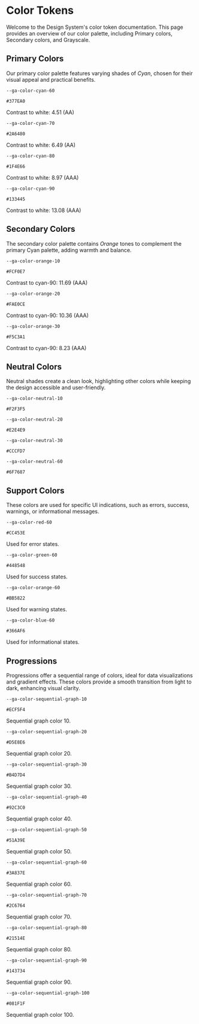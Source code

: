 
<Meta title="Atoms/Colors" />

# Color Tokens

Welcome to the Design System's color token documentation. This page provides an overview of our color palette, including Primary colors, Secondary colors, and Grayscale.

## Primary Colors

Our primary color palette features varying shades of _Cyan_, chosen for their visual appeal and practical benefits.

<div className="color-swatch-container">
  <div className="color-swatch-item">
    <div className="color-swatch ga-color-cyan-60"></div>
    <p><code>--ga-color-cyan-60</code></p>
    <p><code>#377EA0</code></p>
    <p>Contrast to white: 4.51 (AA)</p>
  </div>

<div className="color-swatch-item">
  <div className="color-swatch ga-color-cyan-70"></div>
  <p>
    <code>--ga-color-cyan-70</code>
  </p>
  <p>
    <code>#2A6480</code>
  </p>
  <p>Contrast to white: 6.49 (AA)</p>
</div>

<div className="color-swatch-item">
  <div className="color-swatch ga-color-cyan-80"></div>
  <p>
    <code>--ga-color-cyan-80</code>
  </p>
  <p>
    <code>#1F4E66</code>
  </p>
  <p>Contrast to white: 8.97 (AAA)</p>
</div>

  <div className="color-swatch-item">
    <div className="color-swatch ga-color-cyan-90"></div>
    <p><code>--ga-color-cyan-90</code></p>
    <p><code>#133445</code></p>
    <p>Contrast to white: 13.08 (AAA)</p>
  </div>
</div>

## Secondary Colors

The secondary color palette contains _Orange_ tones to complement the primary Cyan palette, adding warmth and balance.

<div className="color-swatch-container">
  <div className="color-swatch-item">
    <div className="color-swatch ga-color-orange-10"></div>
    <p><code>--ga-color-orange-10</code></p>
    <p><code>#FCF0E7</code></p>
    <p>Contrast to cyan-90: 11.69 (AAA)</p>
  </div>

<div className="color-swatch-item">
  <div className="color-swatch ga-color-orange-20"></div>
  <p>
    <code>--ga-color-orange-20</code>
  </p>
  <p>
    <code>#FAE0CE</code>
  </p>
  <p>Contrast to cyan-90: 10.36 (AAA)</p>
</div>

  <div className="color-swatch-item">
    <div className="color-swatch ga-color-orange-30"></div>
    <p><code>--ga-color-orange-30</code></p>
    <p><code>#F5C3A1</code></p>
    <p>Contrast to cyan-90: 8.23 (AAA)</p>
  </div>
</div>

## Neutral Colors

Neutral shades create a clean look, highlighting other colors while keeping the design accessible and user-friendly.

<div className="color-swatch-container">
  <div className="color-swatch-item">
    <div className="color-swatch ga-color-neutral-10"></div>
    <p><code>--ga-color-neutral-10</code></p>
    <p><code>#F2F3F5</code></p>
  </div>

<div className="color-swatch-item">
  <div className="color-swatch ga-color-neutral-20"></div>
  <p>
    <code>--ga-color-neutral-20</code>
  </p>
  <p>
    <code>#E2E4E9</code>
  </p>
</div>

<div className="color-swatch-item">
  <div className="color-swatch ga-color-neutral-30"></div>
  <p>
    <code>--ga-color-neutral-30</code>
  </p>
  <p>
    <code>#CCCFD7</code>
  </p>
</div>

  <div className="color-swatch-item">
    <div className="color-swatch ga-color-neutral-60"></div>
    <p><code>--ga-color-neutral-60</code></p>
    <p><code>#6F7687</code></p>
  </div>
</div>

## Support Colors

These colors are used for specific UI indications, such as errors, success, warnings, or informational messages.

<div className="color-swatch-container">
  <div className="color-swatch-item">
    <div className="color-swatch ga-color-red-60"></div>
    <p><code>--ga-color-red-60</code></p>
    <p><code>#CC453E</code></p>
    <p>Used for error states.</p>
  </div>

<div className="color-swatch-item">
  <div className="color-swatch ga-color-green-60"></div>
  <p>
    <code>--ga-color-green-60</code>
  </p>
  <p>
    <code>#448548</code>
  </p>
  <p>Used for success states.</p>
</div>

<div className="color-swatch-item">
  <div className="color-swatch ga-color-orange-60"></div>
  <p>
    <code>--ga-color-orange-60</code>
  </p>
  <p>
    <code>#BB5822</code>
  </p>
  <p>Used for warning states.</p>
</div>

  <div className="color-swatch-item">
    <div className="color-swatch ga-color-blue-60"></div>
    <p><code>--ga-color-blue-60</code></p>
    <p><code>#366AF6</code></p>
    <p>Used for informational states.</p>
  </div>
</div>

## Progressions

Progressions offer a sequential range of colors, ideal for data visualizations and gradient effects. These colors provide a smooth transition from light to dark, enhancing visual clarity.

<div className="color-swatch-container">
  <div className="color-swatch-item">
    <div className="color-swatch ga-color-sequential-graph-10"></div>
    <p><code>--ga-color-sequential-graph-10</code></p>
    <p><code>#ECF5F4</code></p>
    <p>Sequential graph color 10.</p>
  </div>

<div className="color-swatch-item">
  <div className="color-swatch ga-color-sequential-graph-20"></div>
  <p>
    <code>--ga-color-sequential-graph-20</code>
  </p>
  <p>
    <code>#D5E8E6</code>
  </p>
  <p>Sequential graph color 20.</p>
</div>

<div className="color-swatch-item">
  <div className="color-swatch ga-color-sequential-graph-30"></div>
  <p>
    <code>--ga-color-sequential-graph-30</code>
  </p>
  <p>
    <code>#B4D7D4</code>
  </p>
  <p>Sequential graph color 30.</p>
</div>

<div className="color-swatch-item">
  <div className="color-swatch ga-color-sequential-graph-40"></div>
  <p>
    <code>--ga-color-sequential-graph-40</code>
  </p>
  <p>
    <code>#92C3C0</code>
  </p>
  <p>Sequential graph color 40.</p>
</div>

<div className="color-swatch-item">
  <div className="color-swatch ga-color-sequential-graph-50"></div>
  <p>
    <code>--ga-color-sequential-graph-50</code>
  </p>
  <p>
    <code>#51A39E</code>
  </p>
  <p>Sequential graph color 50.</p>
</div>

<div className="color-swatch-item">
  <div className="color-swatch ga-color-sequential-graph-60"></div>
  <p>
    <code>--ga-color-sequential-graph-60</code>
  </p>
  <p>
    <code>#3A837E</code>
  </p>
  <p>Sequential graph color 60.</p>
</div>

<div className="color-swatch-item">
  <div className="color-swatch ga-color-sequential-graph-70"></div>
  <p>
    <code>--ga-color-sequential-graph-70</code>
  </p>
  <p>
    <code>#2C6764</code>
  </p>
  <p>Sequential graph color 70.</p>
</div>

<div className="color-swatch-item">
  <div className="color-swatch ga-color-sequential-graph-80"></div>
  <p>
    <code>--ga-color-sequential-graph-80</code>
  </p>
  <p>
    <code>#21514E</code>
  </p>
  <p>Sequential graph color 80.</p>
</div>

<div className="color-swatch-item">
  <div className="color-swatch ga-color-sequential-graph-90"></div>
  <p>
    <code>--ga-color-sequential-graph-90</code>
  </p>
  <p>
    <code>#143734</code>
  </p>
  <p>Sequential graph color 90.</p>
</div>

  <div className="color-swatch-item">
    <div className="color-swatch ga-color-sequential-graph-100"></div>
    <p><code>--ga-color-sequential-graph-100</code></p>
    <p><code>#081F1F</code></p>
    <p>Sequential graph color 100.</p>
  </div>
</div>
